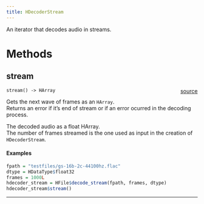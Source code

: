 ```yaml
---
title: HDecoderStream
---
```


An iterator that decodes audio in streams. \

# Methods

## stream

`stream() -> HArray` <span style="float: right;"> [source](https://github.com/daniellga/harmonium/tree/master/r-harmonium/src/rust/src//hfile.rs#L447) </span> \

Gets the next wave of frames as an `HArray`. \
Returns an error if it's end of stream or if an error ocurred in
the decoding process. \

The decoded audio as a float HArray. \
The number of frames streamed is the one used as input in the creation of `HDecoderStream`. \

#### Examples

```r
fpath = "testfiles/gs-16b-2c-44100hz.flac"
dtype = HDataType$float32
frames = 1000L
hdecoder_stream = HFile$decode_stream(fpath, frames, dtype)
hdecoder_stream$stream()
```

_________
